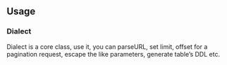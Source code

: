 ## Usage {#pagination_how_to_integration}

### Dialect {#sqlhelper_class_dialect}

Dialect is a core class, use it, you can parseURL, set limit, offset for a pagination request, escape the like parameters, generate table's DDL etc.


